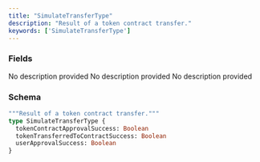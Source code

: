 ```yaml
---
title: "SimulateTransferType"
description: "Result of a token contract transfer."
keywords: ['SimulateTransferType']
---
```


### Fields

<ResponseField name="tokenContractApprovalSuccess" type="Boolean">
  No description provided
</ResponseField>

<ResponseField name="tokenTransferredToContractSuccess" type="Boolean">
  No description provided
</ResponseField>

<ResponseField name="userApprovalSuccess" type="Boolean">
  No description provided
</ResponseField>

### Schema


```graphql 
"""Result of a token contract transfer."""
type SimulateTransferType {
  tokenContractApprovalSuccess: Boolean
  tokenTransferredToContractSuccess: Boolean
  userApprovalSuccess: Boolean
}
```
